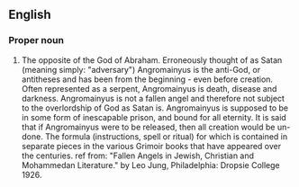 {{rfc|encyclopedia entry}}
==English==

===Proper noun===
{{en-proper noun}}

# The opposite of the God of Abraham. Erroneously thought of as Satan (meaning simply: "adversary") Angromainyus is the anti-God, or antitheses and has been from the beginning - even before creation. Often represented as a serpent, Angromainyus is death, disease and darkness. Angromainyus is not a fallen angel and therefore not subject to the overlordship of God as Satan is. Angromainyus is supposed to be in some form of inescapable prison, and bound for all eternity. It is said that if Angromainyus were to be released, then all creation would be un-done. The formula (instructions, spell or ritual) for which is contained in separate pieces in the various Grimoir books that have appeared over the centuries. ref from: "Fallen Angels in Jewish, Christian and Mohammedan Literature." by Leo Jung, Philadelphia: Dropsie College 1926.
{{count page|[[Wiktionary:Page count]]}}